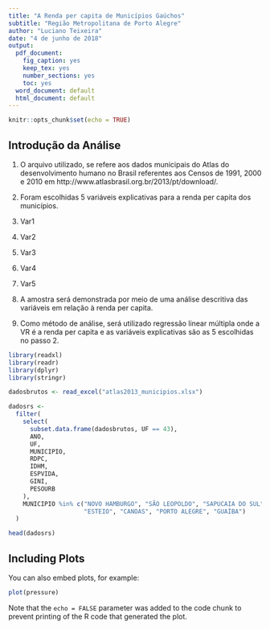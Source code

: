 ```yaml
---
title: "A Renda per capita de Municípios Gaúchos"
subtitle: "Região Metropolitana de Porto Alegre"
author: "Luciano Teixeira"
date: "4 de junho de 2018"
output:
  pdf_document: 
    fig_caption: yes
    keep_tex: yes
    number_sections: yes
    toc: yes
  word_document: default
  html_document: default
---
```


```r
knitr::opts_chunk$set(echo = TRUE)
```

## Introdução da Análise

1. O arquivo utilizado, se refere aos dados municipais do Atlas do desenvolvimento humano no Brasil referentes aos Censos de 1991, 2000 e 2010 em http://www.atlasbrasil.org.br/2013/pt/download/.

2. Foram escolhidas 5 variáveis explicativas para a renda per capita dos municípios.
  1. Var1
  2. Var2
  3. Var3
  4. Var4
  5. Var5

3. A amostra será demonstrada por meio de uma análise descritiva das variáveis em relação à renda per capita.

4. Como método de análise, será utilizado regressão linear múltipla onde a VR é a renda per capita e as variáveis explicativas são as 5 escolhidas no passo 2.

```r

library(readxl)
library(readr)
library(dplyr)
library(stringr)

dadosbrutos <- read_excel("atlas2013_municipios.xlsx")

dadosrs <-
  filter(
    select(
      subset.data.frame(dadosbrutos, UF == 43),
      ANO,
      UF,
      MUNICIPIO,
      RDPC,
      IDHM,
      ESPVIDA,
      GINI,
      PESOURB
    ),
    MUNICIPIO %in% c("NOVO HAMBURGO", "SÃO LEOPOLDO", "SAPUCAIA DO SUL",
                     "ESTEIO", "CANOAS", "PORTO ALEGRE", "GUAÍBA")
  )

head(dadosrs)
```

## Including Plots

You can also embed plots, for example:

```r
plot(pressure)
```

Note that the `echo = FALSE` parameter was added to the code chunk to prevent printing of the R code that generated the plot.
